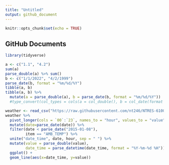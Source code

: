 ```yaml
---
title: "Untitled"
output: github_document
---
```


```r
knitr::opts_chunk$set(echo = TRUE)
```

## GitHub Documents
```r
library(tidyverse)
```

```r
a <- c("1.1", "4.2")
sum(a)
parse_double(a) %>% sum()
b <- c("1/1/2022", "4/2/1999")
parse_date(b, format = "%m/%d/%Y")
tibble(a, b)
tibble(a, b) %>%
  mutate(a = parse_double(a), b = parse_date(b, format = "%m/%d/%Y"))
  #type_convert(col_types = cols(a = col_double(), b = col_date(format = "%m/%d/%Y")))
```

```r
weather <- read_csv("https://raw.githubusercontent.com/nt246/NTRES-6100-data-science/master/datasets/2015y_Weather_Station.csv", col_types = cols(.default = "c"))
weather %>% 
  pivot_longer(cols = `00`:`23`, names_to = "hour", values_to = "value") %>%
  mutate(date=parse_date(date)) %>%
  filter(date < parse_date("2015-01-08"),
         item == "AMB_TEMP") %>%
  unite("date_time", date, hour, sep = " ") %>%
  mutate(value = parse_double(value),
         date_time = parse_datetime(date_time, format = "%Y-%m-%d %H")) %>%
  ggplot() +
  geom_line(aes(x=date_time, y=value))
  
```


